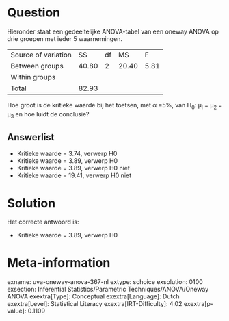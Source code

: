 Question
========

Hieronder staat een gedeeltelijke ANOVA-tabel van een oneway ANOVA op
drie groepen met ieder 5 waarnemingen.

  --------------------- ------- ---- ------- ------
  Source of variation   SS      df   MS      F
  Between groups        40.80   2    20.40   5.81
  Within groups                              
  Total                 82.93                
  --------------------- ------- ---- ------- ------

Hoe groot is de kritieke waarde bij het toetsen, met α =5%, van H~0~:
μ~l~ = μ~2~ = μ~3~ en hoe luidt de conclusie?

Answerlist
----------

* Kritieke waarde = 3.74, verwerp H0
* Kritieke waarde = 3.89, verwerp H0
* Kritieke waarde = 3.89, verwerp H0 niet
* Kritieke waarde = 19.41, verwerp H0 niet

Solution
========

Het correcte antwoord is: 

* Kritieke waarde = 3.89, verwerp H0

Meta-information
================
exname: uva-oneway-anova-367-nl
extype: schoice
exsolution: 0100
exsection: Inferential Statistics/Parametric Techniques/ANOVA/Oneway ANOVA
exextra[Type]: Conceptual
exextra[Language]: Dutch
exextra[Level]: Statistical Literacy
exextra[IRT-Difficulty]: 4.02
exextra[p-value]: 0.1109
